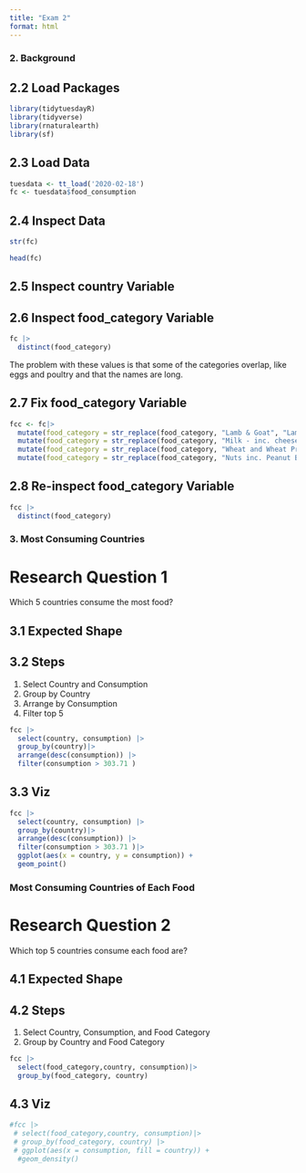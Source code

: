 ```yaml
---
title: "Exam 2"
format: html
---
```


### 2. Background

## 2.2 Load Packages
```r
library(tidytuesdayR)
library(tidyverse)
library(rnaturalearth)
library(sf)
```

## 2.3 Load Data
```r
tuesdata <- tt_load('2020-02-18')
fc <- tuesdata$food_consumption
```
## 2.4 Inspect Data
```r
str(fc)
```
```r
head(fc)
```

## 2.5 Inspect country Variable 

## 2.6 Inspect food_category Variable

```r
fc |>
  distinct(food_category)
```
The problem with these values is that some of the categories overlap, like eggs and poultry and that the names are long.

## 2.7 Fix food_category Variable
```r
fcc <- fc|>
  mutate(food_category = str_replace(food_category, "Lamb & Goat", "Lamb"))|>
  mutate(food_category = str_replace(food_category, "Milk - inc. cheese", "Dairy")) |>
  mutate(food_category = str_replace(food_category, "Wheat and Wheat Products", "Wheat")) |>
  mutate(food_category = str_replace(food_category, "Nuts inc. Peanut Butter", "Nuts"))
```


## 2.8 Re-inspect food_category Variable

```r
fcc |>
  distinct(food_category)
```

### 3. Most Consuming Countries
# Research Question 1

Which 5 countries consume the most food? 

## 3.1 Expected Shape 

## 3.2 Steps 

1. Select Country and Consumption 
2. Group by Country 
3. Arrange by Consumption
4. Filter top 5

```r
fcc |>
  select(country, consumption) |>
  group_by(country)|>
  arrange(desc(consumption)) |>
  filter(consumption > 303.71 )
```


## 3.3 Viz

```r
fcc |>
  select(country, consumption) |>
  group_by(country)|>
  arrange(desc(consumption)) |>
  filter(consumption > 303.71 )|>
  ggplot(aes(x = country, y = consumption)) +
  geom_point()
```

### Most Consuming Countries of Each Food
# Research Question 2

Which top 5 countries consume each food are? 

## 4.1 Expected Shape 
## 4.2 Steps

1. Select Country, Consumption, and Food Category
2. Group by Country and Food Category
```r
fcc |>
  select(food_category,country, consumption)|>
  group_by(food_category, country)
```


## 4.3 Viz
```r
#fcc |>
 # select(food_category,country, consumption)|>
 # group_by(food_category, country) |>
 # ggplot(aes(x = consumption, fill = country)) +
  #geom_density()
```

